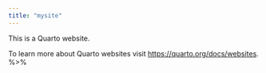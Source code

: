 ```yaml
---
title: "mysite"
---
```



This is a Quarto website.

To learn more about Quarto websites visit <https://quarto.org/docs/websites>.
%>% 
